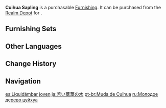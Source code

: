 {{Furnishing Infobox
|id             = 372308
|image          = Item Cuihua Sapling.png
|category       = Landform
|subcategory    = Tree
|quality        = 3
|adeptal_energy = 20
|load           = 100
|reduced_load   = 100
|description    = A young Cuihua that is still developing. At this tender age, its wood is relatively soft and easy to break. After getting rid of the water content, it can be used as firewood.
|source1        = [[Realm Depot]]
}}
'''Cuihua Sapling''' is a purchasable [[Furnishing]]. It can be purchased from the [[Realm Depot]] for {{Item|Realm Currency|30|x=80}}.

==Furnishing Sets==
{{Craft Usage}}

==Other Languages==
{{Other Languages
|en      = Cuihua Sapling
|zhs     = 年幼的萃华树
|zhs_rm  = Niányòu de Cuìhuá Shù
|zht     = 年幼的萃華樹
|zht_rm  = Niányòu de Cuìhuá Shù
|zh_tl   = Young {{lex|Cuihua|zh}} Tree
|ja      = 若い萃華の木
|ja_rm   = Wakai Suika no Ki
|ja_tl   = Young {{lex|Cuihua|ja}} Tree
|ko      = 어린 췌화나무
|ko_rm   = Eorin Cwehwanamu
|ko_tl   = Young Cuihua Tree
|es      = Liquidámbar joven
|es_tl   = Young {{w|Liquidambar}}
|fr      = Jeune exquisetier
|fr_tl   = Young {{Lexicon|Cuihua|fr}}
|ru      = Молодое дерево цуйхуа
|ru_tl   = Young Cuihua Tree
|th      = ต้นอ่อนของต้น Cuihua
|th_rm   = 
|th_tl   = 
|vi      = Cây Tụy Hoa Non Nớt
|vi_tl   = 
|de      = Junger Exquisitbaum
|de_tl   = Young Exquisite Tree
|id      = Pohon Cuihua Muda
|id_tl   = Cuihua Tree Sapling
|pt      = Muda de Cuihua
|pt_tl   = 
|tr      = Tsuihua Fidanı
|tr_tl   = 
|it      = Alberello di cuihua
|it_tl   = 
}}

==Change History==
{{Change History|1.5}}

==Navigation==
{{Furnishing Navbox|exterior}}

[[es:Liquidámbar joven]]
[[ja:若い萃華の木]]
[[pt-br:Muda de Cuihua]]
[[ru:Молодое дерево цуйхуа]]